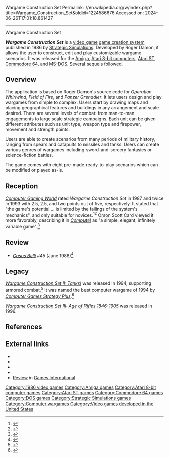 Wargame Construction Set
Permalink: //en.wikipedia.org/w/index.php?title=Wargame_Construction_Set&oldid=1224586676
Accessed on: 2024-06-26T17:01:18.861427



------
Wargame Construction Set
{{Infobox video game
|title = Wargame Construction Set
|image = Wargame construction set box front.jpg
|developer = Roger Damon
|publisher = [[Strategic Simulations]]
|released = 1986
|genre = [[Computer wargame]], [[game creation system]]
|modes = [[Single-player]], two-player
|platforms = [[Amiga]], [[Atari 8-bit]], [[Atari ST]], [[Commodore 64]], [[MS-DOS]]
}}

'''''Wargame Construction Set''''' is a [[video game]] [[game creation system]] published in 1986 by [[Strategic Simulations]]. Developed by Roger Damon, it allows the user to construct, edit and play customizable wargame scenarios. It was released for the [[Amiga]], [[Atari 8-bit computers]], [[Atari ST]], [[Commodore 64]], and [[MS-DOS]]. Several sequels followed.

==Overview==
The application is based on Roger Damon's source code for ''Operation Whirlwind'', ''Field of Fire'', and ''Panzer Grenadier''.{{r|brooks198704}} It lets users design and play wargames from simple to complex.  Users start by drawing maps and placing geographical features and buildings in any arrangement and scale desired.  There are several levels of combat: from man-to-man engagements to large scale strategic campaigns.  Each unit can be given different attributes such as unit type, weapon type and firepower, movement and strength points.

Users are able to create scenarios from many periods of military history, ranging from spears and catapults to missiles and tanks. Users can create various genres of wargames including sword-and-sorcery fantasies or science-fiction battles.

The game comes with eight pre-made ready-to-play scenarios which can be modified or played as-is.

==Reception==
''[[Computer Gaming World]]'' rated ''Wargame Construction Set'' in 1987 and twice in 1993 with 2.5, 2.5, and two points out of five, respectively. It stated that "the game's potential ... is limited by the failings of the system's mechanics", and only suitable for novices.{{r|brooks198704}}<ref name="brooks199306">{{cite magazine | url=http://www.cgwmuseum.org/galleries/index.php?year=1993&pub=2&id=107 | title=An Annotated Listing of Pre-20th Century Wargames | magazine=Computer Gaming World | date=June 1993 | accessdate=7 July 2014 | author=Brooks, M. Evan | pages=136}}</ref><ref name="brookssurvey199310">{{cite magazine | url=http://www.cgwmuseum.org/galleries/index.php?year=1993&pub=2&id=111 | title=Brooks' Book Of Wargames: 1900-1950, R-Z | magazine=Computer Gaming World | date=October 1993 | accessdate=26 March 2016 | author=Brooks, M. Evan | pages=144–148}}</ref> [[Orson Scott Card]] viewed it more favorably, describing it in ''[[Compute!]]'' as "a simple, elegant, infinitely variable game".<ref name="card198901">{{cite news | url=https://archive.org/stream/1989-01-compute-magazine/Compute_Issue_104_1989_Jan#page/n13/mode/2up | title=Gameplay | work=Compute! | date=January 1989 | accessdate=10 November 2013 | author=Card, Orson Scott | pages=12}}</ref>

==Review==
* ''[[Casus Belli (magazine)|Casus Belli]]'' #45 (June 1988)<ref>{{Cite web|url=https://rpggeek.com/rpgissuearticle/140425/ludotique|title = Ludotique &#124; Article &#124; RPGGeek}}</ref>

==Legacy==
''[[Wargame Construction Set II: Tanks!]]'' was released in 1994, supporting armored combat.<ref name="cgw199408">{{Cite magazine
 |last=
 |first=
 |author=
 |last2=
 |first2=
 |date=August 1994
 |title=These Just In
 |department=Now Playing
 |url=http://www.cgwmuseum.org/galleries/index.php?year=1994&pub=2&id=121
 |magazine=Computer Gaming World
 |pages=152–156
 |type=
}}</ref> It was named the best computer wargame of 1994 by ''[[Computer Games Magazine|Computer Games Strategy Plus]]''.<ref name=cgm1994awards>{{cite journal | author=Staff | journal=[[Computer Games Magazine]] | title=A Decade of Gaming; Award Winners of 1994 |date=November 2000 | issue=120 | pages=56–58, 60, 62, 66, 68, 70–76 }}</ref>

''[[Wargame Construction Set III: Age of Rifles 1846-1905]]'' was released in 1996.

==References==
{{Reflist|refs=
<ref name="brooks198704">{{cite magazine | title=Kilobyte Was Here! | magazine=Computer Gaming World | date=May 1987 | author=Brooks, M. Evan | pages=6}}</ref>
}}

==External links==
*{{lemon64 game|id=2810|name=Wargame Construction Set}}
*{{atarimania|id=5710}}
*{{atarimania|id=21501}}
*{{Lemon Amiga game|id=1121}}
*[https://archive.org/details/GamesInternational/GI_10_Nov_1989/page/n51/mode/2up Review] in [[Games International]]

{{Authority control}}

[[Category:1986 video games]]
[[Category:Amiga games]]
[[Category:Atari 8-bit computer games]]
[[Category:Atari ST games]]
[[Category:Commodore 64 games]]
[[Category:DOS games]]
[[Category:Strategic Simulations games]]
[[Category:Computer wargames]]
[[Category:Video games developed in the United States]]